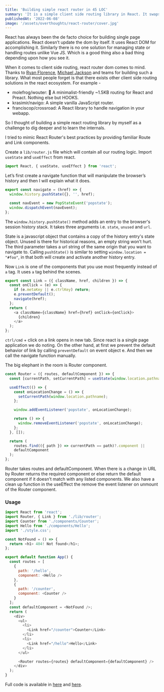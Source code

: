 ```yaml
---
title: 'Building simple react router in 45 LOC'
summary: 'It is a simple client side routing library in React. It swaps the components based on the current pathname.'
publishedAt: '2022-06-08'
image: '/assets/overthoughts/react-router/cover.jpg'
---
```


React has always been the de facto choice for building single page applications. React doesn’t update the dom by itself. It uses React DOM for accomplishing it. Similarly there is no one solution for managing state or handling routes unlike Vue JS. Which is a good thing also a bad thing depending upon how you see it.

When it comes to client side routing, react router dom comes to mind. Thanks to [Ryan Florence](https://github.com/ryanflorence), [Michael Jackson](https://github.com/mjackson) and teams for building such a library. What most people forget is that there exists other client side routing solutions in the react ecosystem. For example -

- molefrog/wouter: 🥢 A minimalist-friendly ~1.5KB routing for React and Preact. Nothing else but HOOKS.
- krasimir/navigo: A simple vanilla JavaScript router.
- franciscop/crossroad: A React library to handle navigation in your webapp.

So I thought of building a simple react routing library by myself as a challenge to dig deeper and to learn the internals.

I tried to mimic React Router's best practices by providing familiar Route and Link components.

Create a `lib/router.js` file which will contain all our routing logic. Import `useState` and `useEffect` from react.

```js
import React, { useState, useEffect } from 'react';
```

Let’s first create a navigate function that will manipulate the browser’s history and then I will explain what it does.

```js
export const navigate = (href) => {
  window.history.pushState({}, '', href);

  const navEvent = new PopStateEvent('popstate');
  window.dispatchEvent(navEvent);
};
```

The `window.history.pushState()` method adds an entry to the browser's session history stack. It takes three arguments i.e. `state`, `unused` and `url`.

State is a javascript object that contains a copy of the history entry's state object. Unused is there for historical reasons, an empty string won’t hurt. The third parameter takes a url string of the same origin that you want to navigate to. Calling `pushState()` is similar to setting `window.location = "#foo"`, in that both will create and activate another history entry.

Now `Link` is one of the components that you use most frequently instead of `a` tag. It uses `a` tag behind the scenes.

```js
export const Link = ({ className, href, children }) => {
  const onClick = (e) => {
    if (e.metaKey || e.ctrlKey) return;
    e.preventDefault();
    navigate(href);
  };
  return (
    <a className={className} href={href} onClick={onClick}>
      {children}
    </a>
  );
};
```

`ctrl/cmd` + click on a link opens in new tab. Since react is a single page application we do noting. On the other hand, at first we prevent the default behavior of link by calling `preventDefault` on event object e. And then we call the navigate function manually.

The big elephant in the room is Router component.

```js
const Router = ({ routes, defaultComponent }) => {
  const [currentPath, setCurrentPath] = useState(window.location.pathname);

  useEffect(() => {
    const onLocationChange = () => {
      setCurrentPath(window.location.pathname);
    };

    window.addEventListener('popstate', onLocationChange);

    return () => {
      window.removeEventListener('popstate', onLocationChange);
    };
  }, []);

  return (
    routes.find(({ path }) => currentPath == path)?.component ||
    defaultComponent
  );
};
```

Router takes routes and defaultComponent. When there is a change in URL by Router returns the required component or else return the default component if it doesn’t match with any listed components. We also have a clean up function in the useEffect the remove the event listener on unmount of the Router component.

### Usage

```js
import React from 'react';
import Router, { Link } from './lib/router';
import Counter from './components/Counter';
import Hello from './components/Hello';
import './style.css';

const NotFound = () => {
  return <h1> 404! Not found</h1>;
};

export default function App() {
  const routes = [
    {
      path: '/hello',
      component: <Hello />
    },
    {
      path: '/counter',
      component: <Counter />
    }
  ];
  const defaultComponent = <NotFound />;
  return (
    <div>
      <ul>
        <li>
          <Link href="/counter">Counter</Link>
        </li>
        <li>
          <Link href="/hello">Hello</Link>
        </li>
      </ul>

      <Router routes={routes} defaultComponent={defaultComponent} />
    </div>
  );
}
```

Full code is available in [here](https://gist.github.com/iamsahebgiri/31198e1e3cc11bf91337fdfeab98d2a3) and [here](https://stackblitz.com/edit/react-w1nagb?file=src%2FApp.js).
